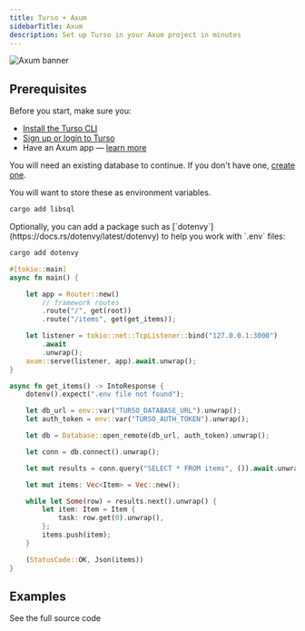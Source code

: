 ```yaml
---
title: Turso + Axum
sidebarTitle: Axum
description: Set up Turso in your Axum project in minutes
---
```


![Axum banner](/images/guides/axum-banner.png)

## Prerequisites

Before you start, make sure you:

- [Install the Turso CLI](/cli/installation)
- [Sign up or login to Turso](/cli/authentication#signup)
- Have an Axum app &mdash; [learn more](https://github.com/tokio-rs/axum)

<Steps>

<Step title="Retrieve database credentials">

You will need an existing database to continue. If you don't have one, [create one](/quickstart).

<Snippet file="retrieve-database-credentials.mdx" />

<Info>You will want to store these as environment variables.</Info>

</Step>

<Step title="Add the libsql crate to the project">

```sh
cargo add libsql
```

<Note>
Optionally, you can add a package such as [`dotenvy`](https://docs.rs/dotenvy/latest/dotenvy) to help you work with `.env` files:

```sh
cargo add dotenvy
```
</Note>

</Step>

<Step title="Execute SQL">

```rust
#[tokio::main]
async fn main() {

    let app = Router::new()
        // framework routes
        .route("/", get(root))
        .route("/items", get(get_items));

    let listener = tokio::net::TcpListener::bind("127.0.0.1:3000")
        .await
        .unwrap();
    axum::serve(listener, app).await.unwrap();
}

async fn get_items() -> IntoResponse {
    dotenv().expect(".env file not found");

    let db_url = env::var("TURSO_DATABASE_URL").unwrap();
    let auth_token = env::var("TURSO_AUTH_TOKEN").unwrap();

    let db = Database::open_remote(db_url, auth_token).unwrap();

    let conn = db.connect().unwrap();

    let mut results = conn.query("SELECT * FROM items", ()).await.unwrap();

    let mut items: Vec<Item> = Vec::new();

    while let Some(row) = results.next().unwrap() {
        let item: Item = Item {
            task: row.get(0).unwrap(),
        };
        items.push(item);
    }

    (StatusCode::OK, Json(items))
}
```

</Step>

</Steps>

## Examples

<CardGroup cols={2}>
  <Card
    title="Turso + Axum Todo List"
    icon="github"
    href="https://github.com/tursodatabase/examples/tree/master/app-todo-axum"
  >
    See the full source code
  </Card>
</CardGroup>
